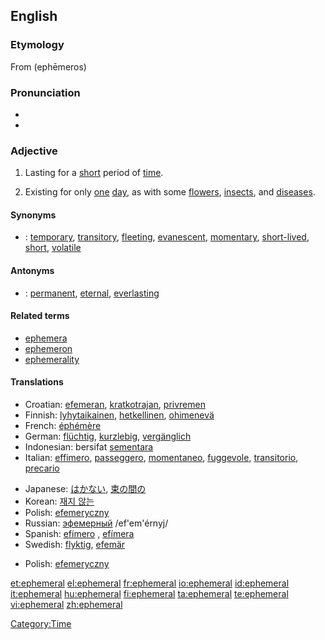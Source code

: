 {{wikipedia}}
{{was wotd|2007|August|24}}
==English==

===Etymology===
From {{AGr.}} '''{{polytonic|[[ἐφήμερος]]}}''' (ephēmeros)

===Pronunciation===
* {{IPA|/ɛˈfɛmərəl/|/əˈfɛmərəl/}}
* {{audio|en-us-ephemeral.ogg|Audio (US)}}

===Adjective===
{{en-adj}}

# Lasting for a [[short]] period of [[time]].
# {{biology}} Existing for only [[one]] [[day]], as with some [[flower]]s, [[insect]]s, and [[disease]]s.

====Synonyms====
* {{italbrac|lasting for a short period of time}}: [[temporary]], [[transitory]], [[fleeting]], [[evanescent]], [[momentary]], [[short-lived]], [[short]], [[volatile]]

====Antonyms====
* {{italbrac|lasting for a long period of time}}: [[permanent]], [[eternal]], [[everlasting]]

====Related terms====
* [[ephemera]]
* [[ephemeron]]
* [[ephemerality]]

====Translations====
{{trans-top|lasting for a short period of time}}
* Croatian: [[efemeran]], [[kratkotrajan]], [[privremen]]
* Finnish: [[lyhytaikainen]], [[hetkellinen]], [[ohimenevä]]
* French: [[éphémère]]
* German: [[flüchtig]], [[kurzlebig]], [[vergänglich]]
* Indonesian: bersifat [[sementara]]
* Italian: [[effimero]], [[passeggero]], [[momentaneo]], [[fuggevole]], [[transitorio]], [[precario]]
{{trans-mid}}
* Japanese: [[はかない]], [[束の間の]]
* Korean: [[재지 않는]]
* Polish: [[efemeryczny]]
* Russian: [[эфемерный]] /ef'em'érnyj/
* Spanish: [[efímero]] {{m}}, [[efímera]] {{f}}
* Swedish: [[flyktig]], [[efemär]]
{{trans-bottom}}

{{trans-top|existing for only one day}}
* Polish: [[efemeryczny]]
{{trans-mid}}
{{trans-bottom}}

[[Category:Time]]

[[et:ephemeral]]
[[el:ephemeral]]
[[fr:ephemeral]]
[[io:ephemeral]]
[[id:ephemeral]]
[[it:ephemeral]]
[[hu:ephemeral]]
[[fi:ephemeral]]
[[ta:ephemeral]]
[[te:ephemeral]]
[[vi:ephemeral]]
[[zh:ephemeral]]